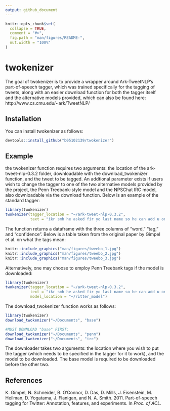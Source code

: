 ```yaml
---
output: github_document
---
```


<!-- README.md is generated from README.Rmd. Please edit that file -->

```r
knitr::opts_chunk$set(
  collapse = TRUE,
  comment = "#>",
  fig.path = "man/figures/README-",
  out.width = "100%"
)
```
# twokenizer

The goal of twokenizer is to provide a wrapper around Ark-TweetNLP's part-of-speech tagger, which was trained specifically for the tagging of tweets, along with an easier download function for both the tagger itself and the alternative models provided, which can also be found here: http://www.cs.cmu.edu/~ark/TweetNLP/

## Installation

You can install twokenizer as follows:

``` r
devtools::install_github("b05102139/twokenizer")
```

## Example

the twokenizer function requires two arguments: the location of the ark-tweet-nlp-0.3.2 folder, downloadable with the download_twokenizer function, and the tweet to be tagged. An addtional parameter exists if users wish to change the tagger to one of the two alternative models provided by the project, the Penn Treebank-style model and the NPSChat IRC model, also downloadable via the download function. Below is an example of the standard tagger:

```r
library(twokenizer)
twokenizer(tagger_location = "~/ark-tweet-nlp-0.3.2",
           text = "ikr smh he asked fir yo last name so he can add u on fb lololol")
```

The function returns a dataframe with the three columns of "word," "tag," and "confidence". Below is a table taken from the original paper by Gimpel et al. on what the tags mean:

```r
knitr::include_graphics("man/figures/tweebo_1.jpg")
knitr::include_graphics("man/figures/tweebo_2.jpg")
knitr::include_graphics("man/figures/tweebo_3.jpg")
```

Alternatively, one may choose to employ Penn Treebank tags if the model is downloaded:
```r
library(twokenizer)
twokenizer(tagger_location = "~/ark-tweet-nlp-0.3.2",
           text = "ikr smh he asked fir yo last name so he can add u on fb lololol",
           model_location = "~/ritter_model")
```

The download_twokenizer function works as follows:
```r
library(twokenizer)
download_twokenizer("~/Documents", "base")

#MUST DOWNLOAD "base" FIRST:
download_twokenizer("~/Documents", "penn")
download_twokenizer("~/Documents", "irc")
```
The downloader takes two arguments: the location where you wish to put the tagger (which needs to be specified in the tagger for it to work), and the model to be downloaded. The base model is required to be downloaded before the other two.

## References
K. Gimpel, N. Schneider, B. O’Connor, D. Das, D. Mills,
J. Eisenstein, M. Heilman, D. Yogatama, J. Flanigan,
and N. A. Smith. 2011. Part-of-speech tagging for
Twitter: Annotation, features, and experiments. In
*Proc. of ACL*.
